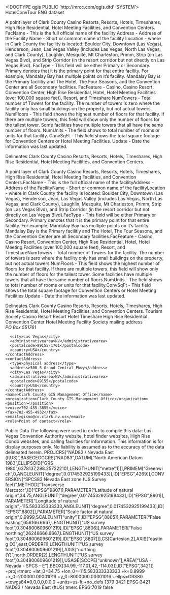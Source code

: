 <!DOCTYPE qgis PUBLIC 'http://mrcc.com/qgis.dtd' 'SYSTEM'>
<qgis version="3.22.14-Białowieża">
  <identifier>HotelConvTour</identifier>
  <parentidentifier></parentidentifier>
  <language>ENG</language>
  <type>dataset</type>
  <title>HotelConvTour_x</title>
  <abstract>A point layer of Clark County Casino Resorts, Resorts, Hotels, Timeshares, High Rise Residential, Hotel Meeting Facilities, and Convention Centers.
FacName - This is the full official name of the facility
Address - Address of the Facility
Name - Short or common name of the facility
Location - where in Clark County the facility is located: Boulder City, Downtown (Las Vegas), Henderson, Jean, Las Vegas Valley (includes Las Vegas, North Las Vegas, and Clark County), Laughlin, Mesquite, Mt Charleston, Primm, Strip (on Las Vegas Blvd), and Strip Corridor (in the resort corridor but not directly on Las Vegas Blvd).
FacType - This field will be either Primary or Secondary. Primary denotes that it is the primary point for that entire facility. For example, Mandalay Bay has multiple points on it's facility. Mandalay Bay is the Primary facilitiy and The Hotel, The Four Seasons, and the Convention Center are all Secondary facilities.
FacFeature - Casino, Casino Resort, Convention Center, High Rise Residential, Hotel, Hotel Meeting Facilities (over 100,000 square feet), Resort, and Timeshare
NumTowers - Total number of Towers for the facility. The number of towers is zero where the facility only has small buildings on the property, but not actual towers.
NumFloors - This field shows the highest number of floors for that facility. If there are multiple towers, this field will show only the number of floors for the tallest tower. Some facilities have multiple towers that all have the same number of floors.
NumUnits - The field shows to total number of rooms or units for that facility.
ConvSqFt - This field shows the total square footage for Convention Centers or Hotel Meeting Facilities.
Update - Date the information was last updated.


Delineates Clark County Casino Resorts, Resorts, Hotels, Timeshares, High Rise Residential, Hotel Meeting Facilities, and Convention Centers.

A point layer of Clark County Casino Resorts, Resorts, Hotels, Timeshares, High Rise Residential, Hotel Meeting Facilities, and Convention Centers.FacName - This is the full official name of the facilityAddress - Address of the FacilityName - Short or common name of the facilityLocation - where in Clark County the facility is located: Boulder City, Downtown (Las Vegas), Henderson, Jean, Las Vegas Valley (includes Las Vegas, North Las Vegas, and Clark County), Laughlin, Mesquite, Mt Charleston, Primm, Strip (on Las Vegas Blvd), and Strip Corridor (in the resort corridor but not directly on Las Vegas Blvd).FacType - This field will be either Primary or Secondary. Primary denotes that it is the primary point for that entire facility. For example, Mandalay Bay has multiple points on it's facility. Mandalay Bay is the Primary facilitiy and The Hotel, The Four Seasons, and the Convention Center are all Secondary facilities.FacFeature - Casino, Casino Resort, Convention Center, High Rise Residential, Hotel, Hotel Meeting Facilities (over 100,000 square feet), Resort, and TimeshareNumTowers - Total number of Towers for the facility. The number of towers is zero where the facility only has small buildings on the property, but not actual towers.NumFloors - This field shows the highest number of floors for that facility. If there are multiple towers, this field will show only the number of floors for the tallest tower. Some facilities have multiple towers that all have the same number of floors.NumUnits - The field shows to total number of rooms or units for that facility.ConvSqFt - This field shows the total square footage for Convention Centers or Hotel Meeting Facilities.Update - Date the information was last updated.

Delineates Clark County Casino Resorts, Resorts, Hotels, Timeshares, High Rise Residential, Hotel Meeting Facilities, and Convention Centers.</abstract>
  <keywords vocabulary="Search keys">
    <keyword>Tourism</keyword>
    <keyword>Society</keyword>
    <keyword>Casino Resort</keyword>
    <keyword>Resort</keyword>
    <keyword>Hotel</keyword>
    <keyword>Timeshare</keyword>
    <keyword>High Rise Residential</keyword>
    <keyword>Convention Center</keyword>
    <keyword>Hotel Meeting Facility</keyword>
  </keywords>
  <keywords vocabulary="gmd:topicCategory">
    <keyword>Society</keyword>
  </keywords>
  <contact>
    <contactAddress>
      <type>mailing address</type>
      <address>PO Box 551761</address>
      <city>Las Vegas</city>
      <administrativearea>NV</administrativearea>
      <postalcode>89155-1761</postalcode>
      <country>USA</country>
    </contactAddress>
    <contactAddress>
      <type>physical address</type>
      <address>500 S Grand Central Pkwy</address>
      <city>Las Vegas</city>
      <administrativearea>NV</administrativearea>
      <postalcode>89155</postalcode>
      <country>USA</country>
    </contactAddress>
    <name>Clark County GIS Management Office</name>
    <organization>Clark County GIS Management Office</organization>
    <position></position>
    <voice>702-455-3855</voice>
    <fax>702-455-4932</fax>
    <email>gismo@co.clark.nv.us</email>
    <role>Point of contact</role>
  </contact>
  <links>
    <link mimeType="" name="Shapefile" description="" size="" format="" url="file://\\ccgis1\gisdata\prscl2\wip\dempsej\VisitorFac_x.shp" type="Local Area Network"/>
  </links>
  <fees></fees>
  <constraints type="Access">Public Data</constraints>
  <rights>The following were used in order to compile this data: Las Vegas Convention Authority website, hotel finder websites, High Rise Condo websites, and calling facilities for information.</rights>
  <rights>This information is for display purposes only. No liability is assumed as to the accuracy of the data delineated herein.</rights>
  <encoding></encoding>
  <crs>
    <spatialrefsys>
      <wkt>PROJCRS["NAD83 / Nevada East (ftUS)",BASEGEOGCRS["NAD83",DATUM["North American Datum 1983",ELLIPSOID["GRS 1980",6378137,298.257222101,LENGTHUNIT["metre",1]]],PRIMEM["Greenwich",0,ANGLEUNIT["degree",0.0174532925199433]],ID["EPSG",4269]],CONVERSION["SPCS83 Nevada East zone (US Survey feet)",METHOD["Transverse Mercator",ID["EPSG",9807]],PARAMETER["Latitude of natural origin",34.75,ANGLEUNIT["degree",0.0174532925199433],ID["EPSG",8801]],PARAMETER["Longitude of natural origin",-115.583333333333,ANGLEUNIT["degree",0.0174532925199433],ID["EPSG",8802]],PARAMETER["Scale factor at natural origin",0.9999,SCALEUNIT["unity",1],ID["EPSG",8805]],PARAMETER["False easting",656166.6667,LENGTHUNIT["US survey foot",0.304800609601219],ID["EPSG",8806]],PARAMETER["False northing",26246666.6667,LENGTHUNIT["US survey foot",0.304800609601219],ID["EPSG",8807]]],CS[Cartesian,2],AXIS["easting (X)",east,ORDER[1],LENGTHUNIT["US survey foot",0.304800609601219]],AXIS["northing (Y)",north,ORDER[2],LENGTHUNIT["US survey foot",0.304800609601219]],USAGE[SCOPE["unknown"],AREA["USA - Nevada - SPCS - E"],BBOX[34.99,-117.01,42,-114.03]],ID["EPSG",3421]]</wkt>
      <proj4>+proj=tmerc +lat_0=34.75 +lon_0=-115.583333333333 +k=0.9999 +x_0=200000.00001016 +y_0=8000000.00001016 +ellps=GRS80 +towgs84=0,0,0,0,0,0,0 +units=us-ft +no_defs</proj4>
      <srsid>1379</srsid>
      <srid>3421</srid>
      <authid>EPSG:3421</authid>
      <description>NAD83 / Nevada East (ftUS)</description>
      <projectionacronym>tmerc</projectionacronym>
      <ellipsoidacronym>EPSG:7019</ellipsoidacronym>
      <geographicflag>false</geographicflag>
    </spatialrefsys>
  </crs>
  <extent>
    <spatial maxy="36.82659999999999911" miny="35.13989999999999725" maxx="-114.06419999999999959" maxz="0" minx="-115.59340000000000259" crs="EPSG:3421" dimensions="2" minz="0"/>
    <temporal>
      <period>
        <start></start>
        <end></end>
      </period>
    </temporal>
  </extent>
</qgis>
